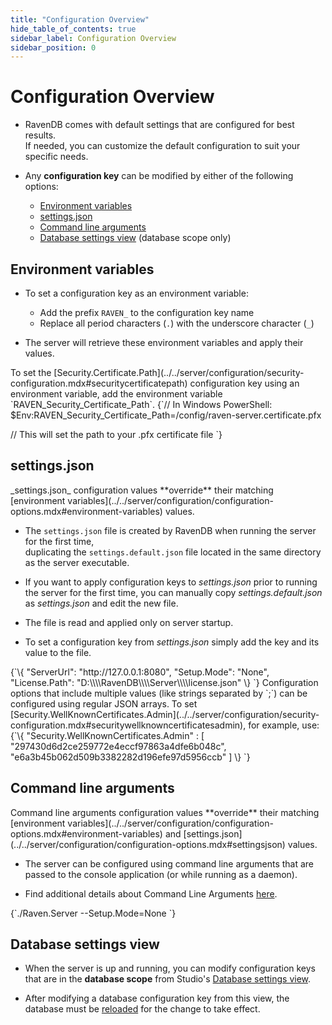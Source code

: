 ```yaml
---
title: "Configuration Overview"
hide_table_of_contents: true
sidebar_label: Configuration Overview
sidebar_position: 0
---
```



# Configuration Overview
<Admonition type="note" title="">

* RavenDB comes with default settings that are configured for best results.  
  If needed, you can customize the default configuration to suit your specific needs.

* Any **configuration key** can be modified by either of the following options:
    * [Environment variables](../../server/configuration/configuration-options.mdx#environment-variables)
    * [settings.json](../../server/configuration/configuration-options.mdx#settingsjson)
    * [Command line arguments](../../server/configuration/configuration-options.mdx#command-line-arguments)
    * [Database settings view](../../server/configuration/configuration-options.mdx#database-settings-view) (database scope only)

</Admonition>

## Environment variables

* To set a configuration key as an environment variable:

    * Add the prefix `RAVEN_` to the configuration key name
    * Replace all period characters (`.`) with the underscore character (`_`)

* The server will retrieve these environment variables and apply their values.

<Admonition type="note" title="Example" id="example" href="#example">
To set the [Security.Certificate.Path](../../server/configuration/security-configuration.mdx#securitycertificatepath) 
configuration key using an environment variable, add the environment variable `RAVEN_Security_Certificate_Path`.
<TabItem value="plain" label="plain">
<CodeBlock language="plain">
{`// In Windows PowerShell:
$Env:RAVEN_Security_Certificate_Path=/config/raven-server.certificate.pfx

// This will set the path to your .pfx certificate file
`}
</CodeBlock>
</TabItem>
</Admonition>



## settings.json

<Admonition type="info" title="">
_settings.json_ configuration values **override** their matching 
[environment variables](../../server/configuration/configuration-options.mdx#environment-variables) values.
</Admonition>

* The `settings.json` file is created by RavenDB when running the server for the first time,  
  duplicating the `settings.default.json` file located in the same directory as the server executable.

* If you want to apply configuration keys to _settings.json_ prior to running the server for 
  the first time, you can manually copy _settings.default.json_ as _settings.json_ and edit the new file.

* The file is read and applied only on server startup.

* To set a configuration key from _settings.json_ simply add the key and its value to the file.

<Admonition type="note" title="Example" id="example" href="#example">
<TabItem value="json" label="json">
<CodeBlock language="json">
{`\{
"ServerUrl": "http://127.0.0.1:8080",
"Setup.Mode": "None",
"License.Path": "D:\\\\RavenDB\\\\Server\\\\license.json"
\}
`}
</CodeBlock>
</TabItem>
</Admonition>

<Admonition type="note" title="JSON arrays" id="json-arrays" href="#json-arrays">
Configuration options that include multiple values (like strings separated by `;`) 
can be configured using regular JSON arrays.  
To set [Security.WellKnownCertificates.Admin](../../server/configuration/security-configuration.mdx#securitywellknowncertificatesadmin), 
for example, use:  
<TabItem value="json" label="json">
<CodeBlock language="json">
{`\{
"Security.WellKnownCertificates.Admin" : [ "297430d6d2ce259772e4eccf97863a4dfe6b048c", 
                                           "e6a3b45b062d509b3382282d196efe97d5956ccb" ]
\}
`}
</CodeBlock>
</TabItem>
</Admonition>



## Command line arguments

<Admonition type="info" title="">
Command line arguments configuration values **override** their matching 
[environment variables](../../server/configuration/configuration-options.mdx#environment-variables) 
and [settings.json](../../server/configuration/configuration-options.mdx#settingsjson) values.  
</Admonition>

* The server can be configured using command line arguments that are passed to the console application 
  (or while running as a daemon).

* Find additional details about Command Line Arguments [here](../../server/configuration/command-line-arguments.mdx).

<Admonition type="note" title="Example" id="example" href="#example">
<TabItem value="bash" label="bash">
<CodeBlock language="bash">
{`./Raven.Server --Setup.Mode=None
`}
</CodeBlock>
</TabItem>
</Admonition>



## Database settings view

* When the server is up and running, you can modify configuration keys that are in the 
  **database scope** from Studio's [Database settings view](../../studio/database/settings/database-settings.mdx).  

* After modifying a database configuration key from this view, the database must be 
  [reloaded](../../studio/database/settings/database-settings.mdx#how-to-reload-the-database) 
  for the change to take effect.



